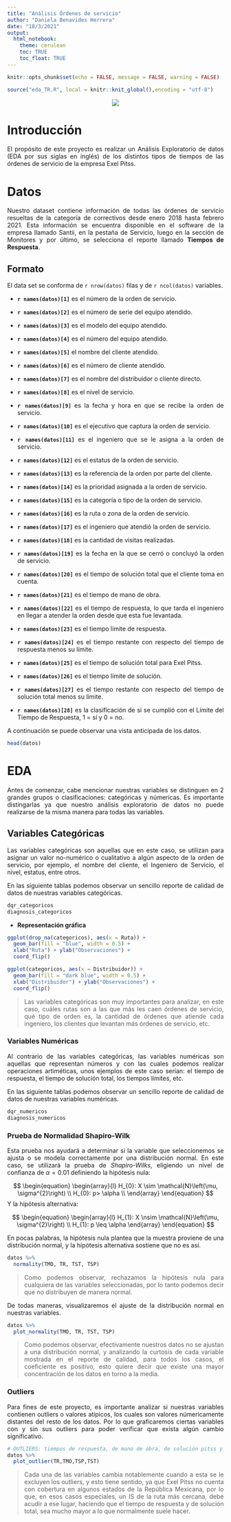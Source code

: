 ```yaml
---
title: "Análisis Órdenes de servicio"
author: "Daniela Benavides Herrera"
date: "18/3/2021"
output: 
  html_notebook:
    theme: cerulean
    toc: TRUE
    toc_float: TRUE
---
```


```r
knitr::opts_chunk$set(echo = FALSE, message = FALSE, warning = FALSE)
```

```r
source("eda_TR.R", local = knitr::knit_global(),encoding = "utf-8")
```

<center>
![](logo.png)
</center>

# Introducción

<div style="text-align: justify">

El propósito de este proyecto es realizar un Análisis Exploratorio de datos (EDA por sus siglas en inglés) de los distintos tipos de tiempos de las órdenes de servicio de la empresa Exel Pitss.

<div/>

# Datos

<div style="text-align: justify">

Nuestro dataset contiene información de todas las órdenes de servicio resueltas de la categoría de correctivos desde enero 2018 hasta febrero 2021. Esta información se encuentra disponible en el software de la empresa llamado Santii, en la pestaña de Servicio, luego en la sección de Monitores y por último, se selecciona el reporte llamado **Tiempos de Respuesta**.

<div/>

## Formato

<div style="text-align: justify">

El data set se conforma de `r nrow(datos)` filas y de `r ncol(datos)` variables. 

- **`r names(datos)[1]`** es el número de la orden de servicio.

- **`r names(datos)[2]`** es el número de serie del equipo atendido.

- **`r names(datos)[3]`** es el modelo del equipo atendido.

- **`r names(datos)[4]`** es el número del equipo atendido. 

- **`r names(datos)[5]`** el nombre del cliente atendido.

- **`r names(datos)[6]`** es el número de cliente atendido.

- **`r names(datos)[7]`** es el nombre del distribuidor o cliente directo.

- **`r names(datos)[8]`** es el nivel de servicio.

- **`r names(datos)[9]`** es la fecha y hora en que se recibe la orden de servicio.

- **`r names(datos)[10]`** es el ejecutivo que captura la orden de servicio.

- **`r names(datos)[11]`** es el ingeniero que se le asigna a la orden de servicio.

- **`r names(datos)[12]`** es el estatus de la orden de servicio.

- **`r names(datos)[13]`** es la referencia de la orden por parte del cliente.

- **`r names(datos)[14]`** es la prioridad asignada a la orden de servicio.

- **`r names(datos)[15]`** es la categoría o tipo de la orden de servicio.

- **`r names(datos)[16]`** es la ruta o zona de la orden de servicio.

- **`r names(datos)[17]`** es el ingeniero que atendió la orden de servicio.

- **`r names(datos)[18]`** es la cantidad de visitas realizadas.

- **`r names(datos)[19]`** es la fecha en la que se cerró o concluyó la orden de servicio.

- **`r names(datos)[20]`** es el tiempo de solución total que el cliente toma en cuenta.

- **`r names(datos)[21]`** es el tiempo de mano de obra.

- **`r names(datos)[22]`** es el tiempo de respuesta, lo que tarda el ingeniero en llegar a atender la orden desde que esta fue levantada.

- **`r names(datos)[23]`** es el tiempo límite de respuesta.

- **`r names(datos)[24]`** es el tiempo restante con respecto del tiempo de respuesta menos su límite.

- **`r names(datos)[25]`** es el tiempo de solución total para Exel Pitss.

- **`r names(datos)[26]`** es el tiempo límite de solución.

- **`r names(datos)[27]`** es el tiempo restante con respecto del tiempo de solución total menos su límite.

- **`r names(datos)[28]`** es la clasificación de si se cumplió con el Límite del Tiempo de Respuesta, 1 = sí y 0 = no.

A continuación se puede observar una vista anticipada de los datos.

<div/>

```r
head(datos)
```

# EDA

<div style="text-align: justify">

Antes de comenzar, cabe mencionar nuestras variables se distinguen en 2 grandes grupos o clasificaciones: categóricas y númericas. Es importante distingarlas ya que nuestro análisis exploratorio de datos no puede realizarse de la misma manera para todas las variables. 

<div/>

## Variables Categóricas

<div style="text-align: justify">

Las variables categóricas son aquellas que en este caso, se utilizan para asignar un valor no-numérico o cualitativo a algún aspecto de la orden de servicio, por ejemplo, el nombre del cliente, el Ingeniero de Servicio, el nivel, estatus, entre otros. 

En las siguiente tablas podemos observar un sencillo reporte de calidad de datos de nuestras variables categóricas.

<div/>

```r
dqr_categoricos
diagnosis_categoricos
```
- **Representación gráfica**

```r
ggplot(drop_na(categoricos), aes(x = Ruta)) +
  geom_bar(fill = "blue", width = 0.5) +
  xlab("Ruta") + ylab("Observaciones") +
  coord_flip()

ggplot(categoricos, aes(x = Distribuidor)) +
  geom_bar(fill = "dark blue", width = 0.5) +
  xlab("Distribuidor") + ylab("Observaciones") +
  coord_flip()
```
<div style="text-align: justify">

> Las variables categóricas son muy importantes para analizar, en este caso, cuáles rutas son a las que más les caen órdenes de servicio, qué tipo de orden es, la cantidad de órdenes que atiende cada ingeniero, los clientes que levantan más órdenes de servicio, etc. 

<div/>

### Variables Numéricas

<div style="text-align: justify">

Al contrario de las variables categóricas, las variables numéricas son aquellas que representan números y con las cuales podemos realizar operaciones artiméticas, unos ejemplos de este caso serían: el tiempo de respuesta, el tiempo de solución total, los tiempos límites, etc. 

En las siguiente tablas podemos observar un sencillo reporte de calidad de datos de nuestras variables numéricas.

<div/>

```r
dqr_numericos
diagnosis_numericos
```
### Prueba de Normalidad Shapiro-Wilk

<div style="text-align: justify">

Esta prueba nos ayudará a determinar si la variable que seleccionemos se ajusta o se modela correctamente por una distribución normal. En este caso, se utilizará la prueba de *Shapiro-Wilks*, eligiendo un nivel de confianza de $\alpha = 0.01$ definiendo la hipótesis nula:

<div/>

$$
\begin{equation}
\begin{array}{l}
H_{0}: X \sim \mathcal{N}\left(\mu, \sigma^{2}\right) \\
H_{0}: p> \alpha \\
\end{array}
\end{equation}
$$
Y la hipótesis alternativa:

$$
\begin{equation}
\begin{array}{l}
H_{1}: X \nsim \mathcal{N}\left(\mu, \sigma^{2}\right) \\
H_{1}: p \leq \alpha 
\end{array}
\end{equation}
$$
<div style="text-align: justify">

En pocas palabras, la hipótesis nula plantea que la muestra proviene de una distribución normal, y la hipótesis alternativa sostiene que no es así.

<div/>

```r
datos %>% 
  normality(TMO, TR, TST, TSP)
```
<div style="text-align: justify">

> Como podemos observar, rechazamos la hipótesis nula para cualquiera de las variables seleccionadas, por lo tanto podemos decir que no distribuyen de manera normal.

De todas maneras, visualizaremos el ajuste de la distribución normal en nuestras variables.

<div/>

```r
datos %>% 
  plot_normality(TMO, TR, TST, TSP)
```
<div style="text-align: justify">

> Como podemos observar, efectivamente nuestros datos no se ajustan a una distribución normal, y analizando la curtosis de cada variable mostrada en el reporte de calidad, para todos los casos, el coeficiente es positivo, esto quiere decir que existe una mayor concentración de los datos en torno a la media.
 
<div/>
 
### Outliers

<div style="text-align: justify">

Para fines de este proyecto, es importante analizar si nuestras variables contienen outliers o valores atípicos, los cuales son valores númericamente distantes del resto de los datos. Por lo que graficaremos ciertas variables con y sin sus outliers para poder verificar que exista algún cambio significativo.

<div/>

```r
# OUTLIERS: tiempos de respuesta, de mano de obra, de solución pitss y solución total
datos %>% 
  plot_outlier(TR,TMO,TSP,TST) 
```
<div style="text-align: justify">

> Cada una de las variables cambia notablemente cuando a esta se le excluyen los outliers, y esto tiene sentido, ya que Exel Pitss no cuenta con cobertura en algunos estados de la República Mexicana, por lo que, en esos casos especiales, un IS de la ruta más cercana, debe acudir a ese lugar, haciendo que el tiempo de respuesta y de solución total, sea mucho mayor a lo que normalmente suele hacer.

<div/>